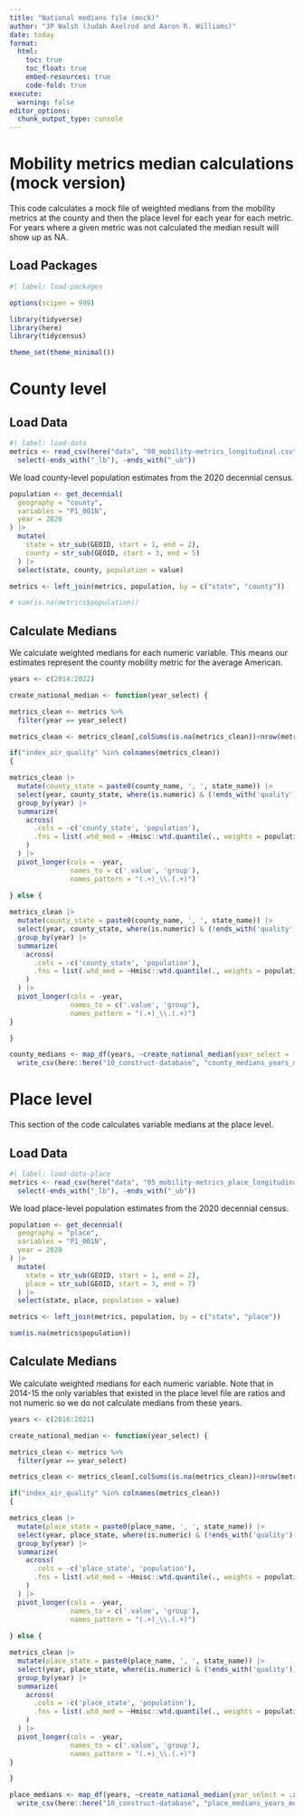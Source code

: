 ```yaml
---
title: "National medians file (mock)"
author: "JP Walsh (Judah Axelrod and Aaron R. Williams)"
date: today
format:
  html:
    toc: true
    toc_float: true
    embed-resources: true
    code-fold: true
execute: 
  warning: false
editor_options: 
  chunk_output_type: console
---
```


# Mobility metrics median calculations (mock version)

This code calculates a mock file of weighted medians from the mobility metrics at the county and then the place level for each year for each metric.
For years where a given metric was not calculated the median result will show up as NA. 

## Load Packages

```r
#| label: load-packages

options(scipen = 999)

library(tidyverse)
library(here)
library(tidycensus)

theme_set(theme_minimal())

```

# County level

## Load Data

```r
#| label: load-data
metrics <- read_csv(here("data", "00_mobility-metrics_longitudinal.csv")) |>
  select(-ends_with("_lb"), -ends_with("_ub"))

```

We load county-level population estimates from the 2020 decennial census.

```r
population <- get_decennial(
  geography = "county", 
  variables = "P1_001N", 
  year = 2020
) |>
  mutate(
    state = str_sub(GEOID, start = 1, end = 2),
    county = str_sub(GEOID, start = 3, end = 5)
  ) |>
  select(state, county, population = value)

metrics <- left_join(metrics, population, by = c("state", "county"))

# sum(is.na(metrics$population))

```

## Calculate Medians

We calculate weighted medians for each numeric variable. This means our estimates represent the county mobility metric for the average American. 

```r

years <- c(2014:2022)

create_national_median <- function(year_select) {

metrics_clean <- metrics %>% 
  filter(year == year_select)

metrics_clean <- metrics_clean[,colSums(is.na(metrics_clean))<nrow(metrics_clean)]

if("index_air_quality" %in% colnames(metrics_clean))
{

metrics_clean |>
  mutate(county_state = paste0(county_name, ', ', state_name)) |> 
  select(year, county_state, where(is.numeric) & (!ends_with('quality') | index_air_quality)) |>
  group_by(year) |>
  summarize(
    across(
      .cols = -c('county_state', 'population'), 
      .fns = list(.wtd_med = ~Hmisc::wtd.quantile(., weights = population, probs = 0.5, na.rm = TRUE))
    )
  ) |>
  pivot_longer(cols = -year, 
               names_to = c('.value', 'group'),
               names_pattern = "(.+)_\\.(.+)")
  
} else { 

metrics_clean |>
  mutate(county_state = paste0(county_name, ', ', state_name)) |> 
  select(year, county_state, where(is.numeric) & (!ends_with('quality'))) |>
  group_by(year) |>
  summarize(
    across(
      .cols = -c('county_state', 'population'), 
      .fns = list(.wtd_med = ~Hmisc::wtd.quantile(., weights = population, probs = 0.5, na.rm = TRUE))
    )
  ) |>
  pivot_longer(cols = -year, 
               names_to = c('.value', 'group'),
               names_pattern = "(.+)_\\.(.+)")
}

}

county_medians <- map_df(years, ~create_national_median(year_select = .x)) |> 
  write_csv(here::here("10_construct-database", "county_medians_years_mock.csv"))


```

# Place level

This section of the code calculates variable medians at the place level.

## Load Data

```r
#| label: load-data-place
metrics <- read_csv(here("data", "05_mobility-metrics_place_longitudinal.csv")) |>
  select(-ends_with("_lb"), -ends_with("_ub"))

```

We load place-level population estimates from the 2020 decennial census.

```r
population <- get_decennial(
  geography = "place", 
  variables = "P1_001N", 
  year = 2020
) |>
  mutate(
    state = str_sub(GEOID, start = 1, end = 2),
    place = str_sub(GEOID, start = 3, end = 7)
  ) |>
  select(state, place, population = value)

metrics <- left_join(metrics, population, by = c("state", "place"))

sum(is.na(metrics$population))

```

## Calculate Medians

We calculate weighted medians for each numeric variable. Note that in 2014-15 the only variables that existed in the place level file are ratios and not numeric so we do not calculate medians from these years. 

```r

years <- c(2016:2021)

create_national_median <- function(year_select) {

metrics_clean <- metrics %>% 
  filter(year == year_select)

metrics_clean <- metrics_clean[,colSums(is.na(metrics_clean))<nrow(metrics_clean)]

if("index_air_quality" %in% colnames(metrics_clean))
{

metrics_clean |>
  mutate(place_state = paste0(place_name, ', ', state_name)) |> 
  select(year, place_state, where(is.numeric) & (!ends_with('quality') | index_air_quality)) |>
  group_by(year) |>
  summarize(
    across(
      .cols = -c('place_state', 'population'), 
      .fns = list(.wtd_med = ~Hmisc::wtd.quantile(., weights = population, probs = 0.5, na.rm = TRUE))
    )
  ) |>
  pivot_longer(cols = -year, 
               names_to = c('.value', 'group'),
               names_pattern = "(.+)_\\.(.+)")
  
} else { 

metrics_clean |>
  mutate(place_state = paste0(place_name, ', ', state_name)) |> 
  select(year, place_state, where(is.numeric) & (!ends_with('quality'))) |>
  group_by(year) |>
  summarize(
    across(
      .cols = -c('place_state', 'population'), 
      .fns = list(.wtd_med = ~Hmisc::wtd.quantile(., weights = population, probs = 0.5, na.rm = TRUE))
    )
  ) |>
  pivot_longer(cols = -year, 
               names_to = c('.value', 'group'),
               names_pattern = "(.+)_\\.(.+)")
}

}

place_medians <- map_df(years, ~create_national_median(year_select = .x))  |> 
  write_csv(here::here("10_construct-database", "place_medians_years_mock.csv"))


```

